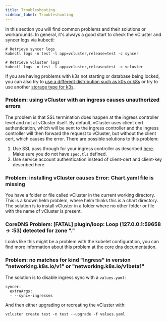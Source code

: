```yaml
---
title: Troubleshooting
sidebar_label: Troubleshooting
---
```


In this section you will find common problems and their solutions or workarounds. In general, it's always a good start to check the vCluster and syncer logs via kubectl:

```
# Retrieve syncer logs
kubectl logs -n test -l app=vcluster,release=test -c syncer

# Retrieve vCluster logs
kubectl logs -n test -l app=vcluster,release=test -c vcluster
```

If you are having problems with k3s not starting or database being locked, you can also try to [use a different distribution such as k0s or k8s](../deploying-vclusters/supported-distros.mdx) or try to use another [storage type for k3s](../deploying-vclusters/persistence.mdx).

### Problem: using vCluster with an ingress causes unauthorized errors

The problem is that SSL termination does happen at the ingress controller level and not at vCluster itself. By default, vCluster uses client cert authentication, which will be sent to the ingress controller and the ingress controller will then forward the request to vCluster, but without the client cert, which causes the error. There are possible solutions to this problem:

1. Use SSL pass through for your ingress controller as described [here](../using-vclusters/access.mdx). Make sure you do not have `spec.tls` defined.
2. Use service account authentication instead of client-cert and client-key described here

### Problem: installing vCluster causes Error: Chart.yaml file is missing

You have a folder or file called vCluster in the current working directory. This is a known helm problem, where helm thinks this is a chart directory. The solution is to install vCluster in a folder where no other folder or file with the name of vCluster is present.

### CoreDNS Problem: [FATAL] plugin/loop: Loop (127.0.0.1:59658 -> :53) detected for zone "."

Looks like this might be a problem with the kubelet configuration, you can find more information about this problem at the [core dns documentation.](https://coredns.io/plugins/loop/)

### Problem: no matches for kind "Ingress" in version "networking.k8s.io/v1" or "networking.k8s.io/v1beta1" 

The solution is to disable ingress sync with a `values.yaml`:

```
syncer:
  extraArgs:
  - --sync=-ingresses
```

And then either upgrading or recreating the vCluster with:

```
vcluster create test -n test --upgrade -f values.yaml
```

